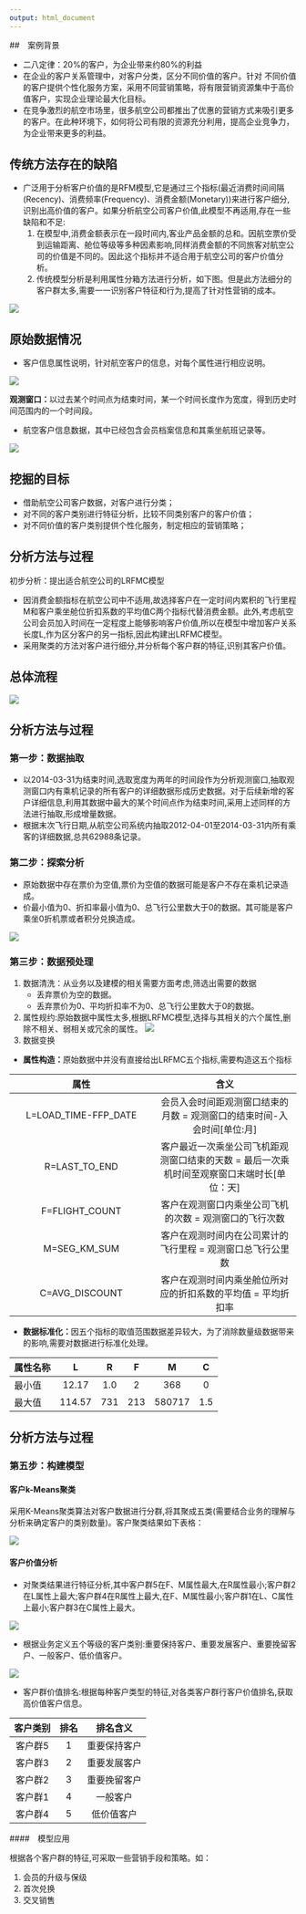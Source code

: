 ```yaml
---
output: html_document
---
```


##　案例背景

- 二八定律：20%的客户，为企业带来约80%的利益
- 在企业的客户关系管理中，对客户分类，区分不同价值的客户。针对
不同价值的客户提供个性化服务方案，采用不同营销策略，将有限营销资源集中于高价值客户，实现企业理论最大化目标。
- 在竞争激烈的航空市场里，很多航空公司都推出了优惠的营销方式来吸引更多的客户。在此种环境下，如何将公司有限的资源充分利用，提高企业竞争力，为企业带来更多的利益。

## 传统方法存在的缺陷

- 广泛用于分析客户价值的是RFM模型,它是通过三个指标(最近消费时间间隔(Recency)、消费频率(Frequency)、消费金额(Monetary))来进行客户细分,识别出高价值的客户。如果分析航空公司客户价值,此模型不再适用,存在一些缺陷和不足:
    1. 在模型中,消费金额表示在一段时间内,客业产品金额的总和。因航空票价受到运输距离、舱位等级等多种因素影响,同样消费金额的不同旅客对航空公司的价值是不同的。因此这个指标并不适合用于航空公司的客户价值分析。
    2. 传统模型分析是利用属性分箱方法进行分析，如下图。但是此方法细分的客户群太多,需要一一识别客户特征和行为,提高了针对性营销的成本。
    
![](../picture/p1.png)  
    
## 原始数据情况

- 客户信息属性说明，针对航空客户的信息，对每个属性进行相应说明。

![](../picture/p2.png)

**观测窗口：**以过去某个时间点为结束时间，某一个时间长度作为宽度，得到历史时间范围内的一个时间段。

- 航空客户信息数据，其中已经包含会员档案信息和其乘坐航班记录等。

![](../picture/p3.png)

## 挖掘的目标

- 借助航空公司客户数据，对客户进行分类；
- 对不同的客户类别进行特征分析，比较不同类别客户的客户价值；
- 对不同价值的客户类别提供个性化服务，制定相应的营销策略；

## 分析方法与过程

初步分析：提出适合航空公司的LRFMC模型

- 因消费金额指标在航空公司中不适用,故选择客户在一定时间内累积的飞行里程M和客户乘坐舱位折扣系数的平均值C两个指标代替消费金额。此外,考虑航空公司会员加入时间在一定程度上能够影响客户价值,所以在模型中增加客户关系长度L,作为区分客户的另一指标,因此构建出LRFMC模型。
- 采用聚类的方法对客户进行细分,并分析每个客户群的特征,识别其客户价值。

## 总体流程

![](../picture/p4.png)

## 分析方法与过程

### 第一步：数据抽取

- 以2014-03-31为结束时间,选取宽度为两年的时间段作为分析观测窗口,抽取观测窗口内有乘机记录的所有客户的详细数据形成历史数据。对于后续新增的客户详细信息,利用其数据中最大的某个时间点作为结束时间,采用上述同样的方法进行抽取,形成增量数据。
- 根据末次飞行日期,从航空公司系统内抽取2012-04-01至2014-03-31内所有乘客的详细数据,总共62988条记录。

### 第二步：探索分析

- 原始数据中存在票价为空值,票价为空值的数据可能是客户不存在乘机记录造成。
- 价最小值为0、折扣率最小值为0、总飞行公里数大于0的数据。其可能是客户乘坐0折机票或者积分兑换造成。

![](../picture/p5.png)

### 第三步：数据预处理
1. 数据清洗：从业务以及建模的相关需要方面考虑,筛选出需要的数据
    - 丢弃票价为空的数据。
    - 丢弃票价为0、平均折扣率不为0、总飞行公里数大于0的数据。
2. 属性规约:原始数据中属性太多,根据LRFMC模型,选择与其相关的六个属性,删除不相关、弱相关或冗余的属性。
![](../picture/p6.png)
3. 数据变换  
  - **属性构造：**原始数据中并没有直接给出LRFMC五个指标,需要构造这五个指标

| 属性 | 含义 |
| :---: | :---: |
| L=LOAD_TIME-FFP_DATE | 会员入会时间距观测窗口结束的月数 = 观测窗口的结束时间-入会时间[单位:月] |
| R=LAST_TO_END | 客户最近一次乘坐公司飞机距观测窗口结束的天数 = 最后一次乘机时间至观察窗口末端时长[单位：天] | 
| F=FLIGHT_COUNT | 客户在观测窗口内乘坐公司飞机的次数 = 观测窗口的飞行次数 |
| M=SEG_KM_SUM | 客户在观测时间内在公司累计的飞行里程 = 观测窗口总飞行公里数 |
| C=AVG_DISCOUNT | 客户在观测时间内乘坐舱位所对应的折扣系数的平均值 = 平均折扣率 |  

  - **数据标准化：**因五个指标的取值范围数据差异较大，为了消除数量级数据带来的影响,需要对数据进行标准化处理。

| 属性名称 | L | R | F | M | C |
| :------- | :---: | :---: | :---: | :---: | :---: |
|  最小值  | 12.17 | 1.0  |   2   |  368  |  0 |
|  最大值  | 114.57 | 731 | 213 | 580717 | 1.5   |

## 分析方法与过程

### 第五步：构建模型

#### 客户k-Means聚类

采用K-Means聚类算法对客户数据进行分群,将其聚成五类(需要结合业务的理解与分析来确定客户的类别数量)。客户聚类结果如下表格：

![](../picture/p7.png)

#### 客户价值分析

- 对聚类结果进行特征分析,其中客户群5在F、M属性最大,在R属性最小;客户群2在L属性上最大;客户群4在R属性上最大,在F、M属性最小;客户群1在L、C属性上最小;客户群3在C属性上最大。

![](../picture/p8.png)

- 根据业务定义五个等级的客户类别:重要保持客户、重要发展客户、重要挽留客户、一般客户、低价值客户。

![](../picture/p9.png)

- 客户群价值排名:根据每种客户类型的特征,对各类客户群行客户价值排名,获取高价值客户信息。

| 客户类别 | 排名 | 排名含义 |
| :----:   | :---: | :---: |
| 客户群5 | 1 | 重要保持客户 |
| 客户群3 | 2 | 重要发展客户 | 
| 客户群2 | 3 | 重要挽留客户 |
| 客户群1 | 4 | 一般客户 | 
| 客户群4 | 5 | 低价值客户 | 

####　模型应用

根据各个客户群的特征,可采取一些营销手段和策略。如：

1. 会员的升级与保级
2. 首次兑换
3. 交叉销售
